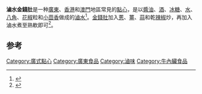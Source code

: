'''滷水金錢肚'''是一种[[廣東|廣東]]、[[香港|香港]]和[[澳門|澳門]]地區常見的[[點心|點心]]，是以[[醬油|醬油]]、[[酒|酒]]、[[冰糖|冰糖]]、[[水|水]]、[[八角|八角]]、[[花椒|花椒]]粒和[[小茴香|小茴香]]做成的[[滷水|滷水]]<ref>{{Cite book|title=家常凉菜|last=犀文图书著|first=|publisher=北京：中国纺织出版社|year=2015.05|isbn=978-7-5180-0450-8|location=|pages=31}}</ref>。[[金錢肚|金錢肚]]加入[[蔥|蔥]]、[[薑|薑]]、[[蒜|蒜]]和乾[[辣椒|辣椒]]炒，再加入滷水煮至熟軟即可<ref>{{Cite book|title=广式烧腊卤熏|last=犀文图书编著|first=|publisher=北京：中国纺织出版社|year=2016.07|isbn=978-7-5180-1846-8|location=|pages=911}}</ref>。

==参考==
{{reflist}}
{{food-stub}}
[[Category:廣式點心|Category:廣式點心]]
[[Category:廣東食品|Category:廣東食品]]
[[Category:滷味|Category:滷味]]
[[Category:牛內臟食品|Category:牛內臟食品]]